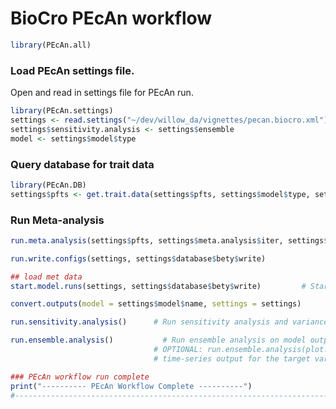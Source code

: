 BioCro PEcAn workflow
======================

```r
library(PEcAn.all)
```
### Load PEcAn settings file.

Open and read in settings file for PEcAn run.


```r
library(PEcAn.settings)
settings <- read.settings("~/dev/willow_da/vignettes/pecan.biocro.xml")
settings$sensitivity.analysis <- settings$ensemble
model <- settings$model$type

```
### Query database for trait data

```r
library(PEcAn.DB)
settings$pfts <- get.trait.data(settings$pfts, settings$model$type, settings$run$dbfiles, settings$database$bety, settings$meta.analysis$update)# Query the trait database for data and priors
```

### Run Meta-analysis
```r
run.meta.analysis(settings$pfts, settings$meta.analysis$iter, settings$meta.analysis$random.effects, settings$meta.analysis$threshold, settings$run$dbfiles, settings$database$bety)
```



```r
run.write.configs(settings, settings$database$bety$write)
```

```r
## load met data
start.model.runs(settings, settings$database$bety$write)         # Start ecosystem model runs
```

```r
convert.outputs(model = settings$model$name, settings = settings)

run.sensitivity.analysis()      # Run sensitivity analysis and variance decomposition on model output

run.ensemble.analysis()		      # Run ensemble analysis on model output. 
                                # OPTIONAL: run.ensemble.analysis(plot.timeseries=TRUE) to get an esemble 
                                # time-series output for the target variables set in the PEcAn.xml file

### PEcAn workflow run complete
print("---------- PEcAn Workflow Complete ----------")
#--------------------------------------------------------------------------------------------------#
```
